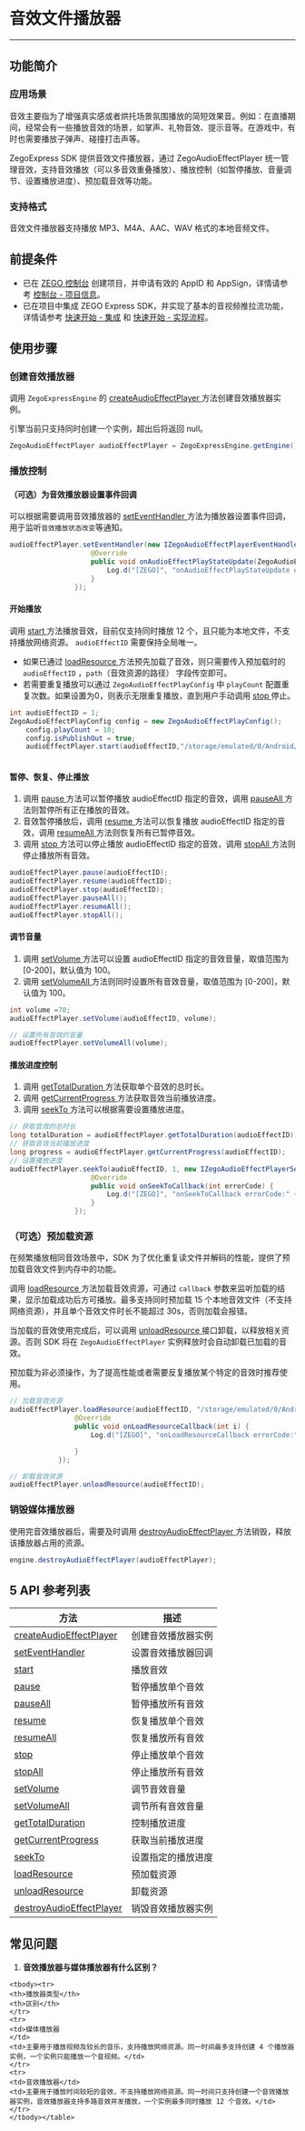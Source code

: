 # 音效文件播放器

- - -

## 功能简介

### 应用场景

音效主要指为了增强真实感或者烘托场景氛围播放的简短效果音。例如：在直播期间，经常会有一些播放音效的场景，如掌声、礼物音效、提示音等。在游戏中，有时也需要播放子弹声、碰撞打击声等。 

ZegoExpress SDK 提供音效文件播放器，通过 ZegoAudioEffectPlayer 统一管理音效，支持音效播放（可以多音效重叠播放）、播放控制（如暂停播放、音量调节、设置播放进度）、预加载音效等功能。

### 支持格式

音效文件播放器支持播放 MP3、M4A、AAC、WAV 格式的本地音频文件。

## 前提条件

- 已在 [ZEGO 控制台](https://console.zego.im) 创建项目，并申请有效的 AppID 和 AppSign，详情请参考 [控制台 - 项目信息](https://doc-zh.zego.im/article/12107)。
- 已在项目中集成 ZEGO Express SDK，并实现了基本的音视频推拉流功能，详情请参考 [快速开始 - 集成](!Integration/SDK_Integration) 和 [快速开始 - 实现流程](!Integration/Solution_Implementation)。


## 使用步骤

### 创建音效播放器

调用 `ZegoExpressEngine` 的 [createAudioEffectPlayer ](https://doc-zh.zego.im/article/api?doc=Express_Video_SDK_API~Java_linux~class~im-zego-zegoexpress-zego-express-engine#create-audio-effect-player) 方法创建音效播放器实例。

<Warning title="注意">


引擎当前只支持同时创建一个实例，超出后将返回 null。  

</Warning>



```java
ZegoAudioEffectPlayer audioEffectPlayer = ZegoExpressEngine.getEngine().createAudioEffectPlayer();
```

### 播放控制

#### （可选）为音效播放器设置事件回调

可以根据需要调用音效播放器的 [setEventHandler ](https://doc-zh.zego.im/article/api?doc=Express_Video_SDK_API~Java_linux~class~im-zego-zegoexpress-zego-audio-effect-player#set-event-handler) 方法为播放器设置事件回调，用于监听`音效播放状态改变`等通知。

```java
audioEffectPlayer.setEventHandler(new IZegoAudioEffectPlayerEventHandler() {
                    @Override
                    public void onAudioEffectPlayStateUpdate(ZegoAudioEffectPlayer audioEffectPlayer, int audioEffectID, ZegoAudioEffectPlayState state, int errorCode) {
                        Log.d("[ZEGO]", "onAudioEffectPlayStateUpdate errorCode:" + errorCode + "  audioEffectID:" + audioEffectID + "  state:" + state);
                    }
                });
```

#### 开始播放

调用 [start ](https://doc-zh.zego.im/article/api?doc=Express_Video_SDK_API~Java_linux~class~im-zego-zegoexpress-zego-audio-effect-player#start) 方法播放音效，目前仅支持同时播放 12 个，且只能为本地文件，不支持播放网络资源。 `audioEffectID` 需要保持全局唯一。

* 如果已通过 [loadResource ](https://doc-zh.zego.im/article/api?doc=Express_Video_SDK_API~Java_linux~class~im-zego-zegoexpress-zego-audio-effect-player#load-resource) 方法预先加载了音效，则只需要传入预加载时的 `audioEffectID` ，`path`（音效资源的路径） 字段传空即可。
* 若需要重复播放可以通过 `ZegoAudioEffectPlayConfig` 中 `playCount` 配置重复次数。如果设置为0，则表示无限重复播放，直到用户手动调用 [stop ](https://doc-zh.zego.im/article/api?doc=Express_Video_SDK_API~Java_linux~class~im-zego-zegoexpress-zego-audio-effect-player#stop) 停止。

```java
int audioEffectID = 1;
ZegoAudioEffectPlayConfig config = new ZegoAudioEffectPlayConfig();
    config.playCount = 10;
    config.isPublishOut = true;
    audioEffectPlayer.start(audioEffectID,"/storage/emulated/0/Android/data/im.zego.express.example.video/files/3-s.mp3",config);
    
```

#### 暂停、恢复、停止播放

1. 调用 [pause ](https://doc-zh.zego.im/article/api?doc=Express_Video_SDK_API~Java_linux~class~im-zego-zegoexpress-zego-audio-effect-player#pause) 方法可以暂停播放 audioEffectID 指定的音效，调用 [pauseAll ](https://doc-zh.zego.im/article/api?doc=Express_Video_SDK_API~Java_linux~class~im-zego-zegoexpress-zego-audio-effect-player#pause-all) 方法则暂停所有正在播放的音效。
2. 音效暂停播放后，调用 [resume ](https://doc-zh.zego.im/article/api?doc=Express_Video_SDK_API~Java_linux~class~im-zego-zegoexpress-zego-audio-effect-player#resume) 方法可以恢复播放 audioEffectID 指定的音效，调用 [resumeAll ](https://doc-zh.zego.im/article/api?doc=Express_Video_SDK_API~Java_linux~class~im-zego-zegoexpress-zego-audio-effect-player#resume-all) 方法则恢复所有已暂停音效。
3. 调用 [stop ](https://doc-zh.zego.im/article/api?doc=Express_Video_SDK_API~Java_linux~class~im-zego-zegoexpress-zego-audio-effect-player#stop) 方法可以停止播放 audioEffectID 指定的音效，调用 [stopAll ](https://doc-zh.zego.im/article/api?doc=Express_Video_SDK_API~Java_linux~class~im-zego-zegoexpress-zego-audio-effect-player#stop-all) 方法则停止播放所有音效。

```java
audioEffectPlayer.pause(audioEffectID);
audioEffectPlayer.resume(audioEffectID);
audioEffectPlayer.stop(audioEffectID);
audioEffectPlayer.pauseAll();
audioEffectPlayer.resumeAll();
audioEffectPlayer.stopAll();
```

#### 调节音量

1. 调用 [setVolume ](https://doc-zh.zego.im/article/api?doc=Express_Video_SDK_API~Java_linux~class~im-zego-zegoexpress-zego-audio-effect-player#set-volume) 方法可以设置 audioEffectID 指定的音效音量，取值范围为 [0-200]，默认值为 100。
2. 调用 [setVolumeAll ](https://doc-zh.zego.im/article/api?doc=Express_Video_SDK_API~Java_linux~class~im-zego-zegoexpress-zego-audio-effect-player#set-volume-all) 方法则同时设置所有音效音量，取值范围为 [0-200]，默认值为 100。

```java
int volume =70;
audioEffectPlayer.setVolume(audioEffectID, volume);

// 设置所有音效的音量
audioEffectPlayer.setVolumeAll(volume);
```

#### 播放进度控制

1. 调用 [getTotalDuration ](https://doc-zh.zego.im/article/api?doc=Express_Video_SDK_API~Java_linux~class~im-zego-zegoexpress-zego-audio-effect-player#get-total-duration) 方法获取单个音效的总时长。
2. 调用 [getCurrentProgress ](https://doc-zh.zego.im/article/api?doc=Express_Video_SDK_API~Java_linux~class~im-zego-zegoexpress-zego-audio-effect-player#get-current-progress) 方法获取音效当前播放进度。
3. 调用 [seekTo ](https://doc-zh.zego.im/article/api?doc=Express_Video_SDK_API~Java_linux~class~im-zego-zegoexpress-zego-audio-effect-player#seek-to) 方法可以根据需要设置播放进度。

```java
// 获取音效的总时长
long totalDuration = audioEffectPlayer.getTotalDuration(audioEffectID);
// 获取音效当前播放进度
long progress = audioEffectPlayer.getCurrentProgress(audioEffectID);
// 设置播放进度
audioEffectPlayer.seekTo(audioEffectID, 1, new IZegoAudioEffectPlayerSeekToCallback() {
                    @Override
                    public void onSeekToCallback(int errorCode) {
                        Log.d("[ZEGO]", "onSeekToCallback errorCode:" + errorCode);
                    }
                });
```

### （可选）预加载资源

在频繁播放相同音效场景中，SDK 为了优化重复读文件并解码的性能，提供了预加载音效文件到内存中的功能。

调用  [loadResource ](https://doc-zh.zego.im/article/api?doc=Express_Video_SDK_API~Java_linux~class~im-zego-zegoexpress-zego-audio-effect-player#load-resource) 方法加载音效资源，可通过 `callback` 参数来监听加载的结果，显示加载成功后方可播放。最多支持同时预加载 15 个本地音效文件（不支持网络资源），并且单个音效文件时长不能超过 30s，否则加载会报错。

当加载的音效使用完成后，可以调用 [unloadResource ](https://doc-zh.zego.im/article/api?doc=Express_Video_SDK_API~Java_linux~class~im-zego-zegoexpress-zego-audio-effect-player#unload-resource) 接口卸载，以释放相关资源。否则 SDK 将在 `ZegoAudioEffectPlayer` 实例释放时会自动卸载已加载的音效。

<Note title="说明">


预加载为非必须操作，为了提高性能或者需要反复播放某个特定的音效时推荐使用。   

</Note>




```java
// 加载音效资源
audioEffectPlayer.loadResource(audioEffectID, "/storage/emulated/0/Android/data/im.zego.express.example.video/files/3-s.mp3", new IZegoAudioEffectPlayerLoadResourceCallback() {
                @Override
                public void onLoadResourceCallback(int i) {
                    Log.d("[ZEGO]", "onLoadResourceCallback errorCode:" + i );                    

                }
            });

// 卸载音效资源
audioEffectPlayer.unloadResource(audioEffectID);
```

### 销毁媒体播放器

使用完音效播放器后，需要及时调用 [destroyAudioEffectPlayer ](https://doc-zh.zego.im/article/api?doc=Express_Video_SDK_API~Java_linux~class~im-zego-zegoexpress-zego-express-engine#destroy-audio-effect-player) 方法销毁，释放该播放器占用的资源。

```java
engine.destroyAudioEffectPlayer(audioEffectPlayer);
```

## 5 API 参考列表

| 方法 | 描述 |
|-------|--------|
| [createAudioEffectPlayer ](https://doc-zh.zego.im/article/api?doc=Express_Video_SDK_API~Java_linux~class~im-zego-zegoexpress-zego-express-engine#create-audio-effect-player) | 创建音效播放器实例 |
| [setEventHandler ](https://doc-zh.zego.im/article/api?doc=Express_Video_SDK_API~Java_linux~class~im-zego-zegoexpress-zego-audio-effect-player#set-event-handler) | 设置音效播放器回调 |
| [start ](https://doc-zh.zego.im/article/api?doc=Express_Video_SDK_API~Java_linux~class~im-zego-zegoexpress-zego-audio-effect-player#start) | 播放音效 |
| [pause ](https://doc-zh.zego.im/article/api?doc=Express_Video_SDK_API~Java_linux~class~im-zego-zegoexpress-zego-audio-effect-player#pause) | 暂停播放单个音效 |
| [pauseAll ](https://doc-zh.zego.im/article/api?doc=Express_Video_SDK_API~Java_linux~class~im-zego-zegoexpress-zego-audio-effect-player#pause-all) | 暂停播放所有音效 |
| [resume ](https://doc-zh.zego.im/article/api?doc=Express_Video_SDK_API~Java_linux~class~im-zego-zegoexpress-zego-audio-effect-player#resume) | 恢复播放单个音效 |
| [resumeAll ](https://doc-zh.zego.im/article/api?doc=Express_Video_SDK_API~Java_linux~class~im-zego-zegoexpress-zego-audio-effect-player#resume-all) | 恢复播放所有音效 |
| [stop ](https://doc-zh.zego.im/article/api?doc=Express_Video_SDK_API~Java_linux~class~im-zego-zegoexpress-zego-audio-effect-player#stop)  | 停止播放单个音效 |
| [stopAll ](https://doc-zh.zego.im/article/api?doc=Express_Video_SDK_API~Java_linux~class~im-zego-zegoexpress-zego-audio-effect-player#stop-all) | 停止播放所有音效 |
| [setVolume ](https://doc-zh.zego.im/article/api?doc=Express_Video_SDK_API~Java_linux~class~im-zego-zegoexpress-zego-audio-effect-player#set-volume) | 调节音效音量 |
| [setVolumeAll ](https://doc-zh.zego.im/article/api?doc=Express_Video_SDK_API~Java_linux~class~im-zego-zegoexpress-zego-audio-effect-player#set-volume-all) | 调节所有音效音量 |
| [getTotalDuration ](https://doc-zh.zego.im/article/api?doc=Express_Video_SDK_API~Java_linux~class~im-zego-zegoexpress-zego-audio-effect-player#get-total-duration) | 控制播放进度 |
| [getCurrentProgress ](https://doc-zh.zego.im/article/api?doc=Express_Video_SDK_API~Java_linux~class~im-zego-zegoexpress-zego-audio-effect-player#get-current-progress) | 获取当前播放进度 |
| [seekTo ](https://doc-zh.zego.im/article/api?doc=Express_Video_SDK_API~Java_linux~class~im-zego-zegoexpress-zego-audio-effect-player#seek-to) | 设置指定的播放进度|
| [loadResource ](https://doc-zh.zego.im/article/api?doc=Express_Video_SDK_API~Java_linux~class~im-zego-zegoexpress-zego-audio-effect-player#load-resource) | 预加载资源 |
| [unloadResource ](https://doc-zh.zego.im/article/api?doc=Express_Video_SDK_API~Java_linux~class~im-zego-zegoexpress-zego-audio-effect-player#unload-resource) | 卸载资源 |
| [destroyAudioEffectPlayer ](https://doc-zh.zego.im/article/api?doc=Express_Video_SDK_API~Java_linux~class~im-zego-zegoexpress-zego-express-engine#destroy-audio-effect-player)| 销毁音效播放器实例 |

## 常见问题

1. **音效播放器与媒体播放器有什么区别？**

<table>
    
    <tbody><tr>
    <th>播放器类型</th>
    <th>区别</th>
    </tr>
    <tr>
    <td>媒体播放器
    </td>
    <td>主要用于播放视频及较长的音乐，支持播放网络资源。同一时间最多支持创建 4 个播放器实例，一个实例只能播放一个音视频。</td>
    </tr>
    <tr>
    <td>音效播放器</td>
    <td>主要用于播放时间较短的音效，不支持播放网络资源。同一时间只支持创建一个音效播放器实例，音效播放器支持多路音效并发播放，一个实例最多同时播放 12 个音效。</td>
    </tr>
    </tbody></table>
